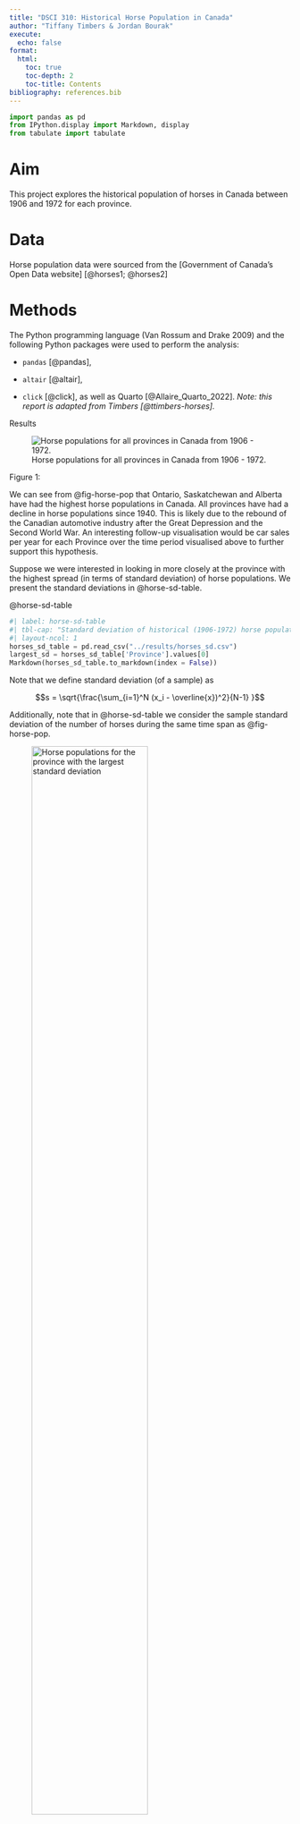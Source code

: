 ```yaml
---
title: "DSCI 310: Historical Horse Population in Canada"
author: "Tiffany Timbers & Jordan Bourak"
execute:
  echo: false
format:
  html:
    toc: true
    toc-depth: 2
    toc-title: Contents
bibliography: references.bib
---
```


```python
import pandas as pd
from IPython.display import Markdown, display
from tabulate import tabulate
```

# Aim

This project explores the historical population of horses in Canada 
between 1906 and 1972 for each province.

# Data

Horse population data were sourced from the 
[Government of Canada's Open Data website] [@horses1; @horses2]

# Methods

The Python programming language (Van Rossum and Drake 2009)
and the following Python packages were used to perform the analysis: 


- `pandas` [@pandas],

- `altair` [@altair],

- `click` [@click], 
as well as Quarto [@Allaire_Quarto_2022]. 
*Note: this report is adapted from Timbers [@ttimbers-horses].* 

Results

![ Horse populations for all provinces in Canada from 1906 - 1972.](../results/horse_pops_plot.png){#fig-horse-pop}

Figure 1:

We can see from @fig-horse-pop that Ontario, Saskatchewan and Alberta 
have had the highest horse populations in Canada. 
All provinces have had a decline in horse populations since 1940. 
This is likely due to the rebound of the Canadian automotive industry 
after the Great Depression and the Second World War. 
An interesting follow-up visualisation would be car sales per year 
for each Province over the time period visualised above 
to further support this hypothesis.

Suppose we were interested in looking in more closely at the province 
with the highest spread (in terms of standard deviation) of horse populations. 
We present the standard deviations in @horse-sd-table.

@horse-sd-table

```python
#| label: horse-sd-table
#| tbl-cap: "Standard deviation of historical (1906-1972) horse populations for each Canadian province."
#| layout-ncol: 1
horses_sd_table = pd.read_csv("../results/horses_sd.csv")
largest_sd = horses_sd_table['Province'].values[0]
Markdown(horses_sd_table.to_markdown(index = False))
```

Note that we define standard deviation (of a sample) as

$$s = \sqrt{\frac{\sum_{i=1}^N (x_i - \overline{x})^2}{N-1} }$$

Additionally, note that in @horse-sd-table we consider the sample standard deviation of the number of horses during the same time span as @fig-horse-pop.

![ Horse populations for the province with the largest standard deviation](../results/horse_pops_plot_largest_sd.png){#fig-sd-large width=70%}



In @fig-sd-large we zoom in and look at the province of  `{python} largest_sd`, which had the largest spread of values in terms of standard deviation.
\newpage
References